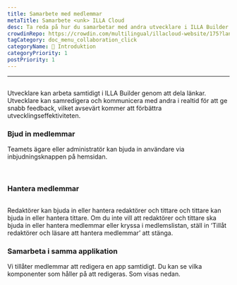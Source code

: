 ```yaml
---
title: Samarbete med medlemmar
metaTitle: Samarbete <unk> ILLA Cloud
desc: Ta reda på hur du samarbetar med andra utvecklare i ILLA Builder genom att dela länkar, samredigera och kommunicera i realtid för att öka utvecklingseffektiviteten.
crowdinRepo: https://crowdin.com/multilingual/illacloud-website/175?languages=sv&filter=basic&value=0
tagCategory: doc_menu_collaboration_click
categoryName: 👋 Introduktion
categoryPriority: 1
postPriority: 1
---
```


* * *

## <h2 hidden>Samarbete med medlemmar</h2>

Utvecklare kan arbeta samtidigt i ILLA Builder genom att dela länkar. Utvecklare kan samredigera och kommunicera med andra i realtid för att ge snabb feedback, vilket avsevärt kommer att förbättra utvecklingseffektiviteten.

### Bjud in medlemmar

Teamets ägare eller administratör kan bjuda in användare via inbjudningsknappen på hemsidan. 

<img src='https://cdn.illacloud.com/official-website/img/docs/assemble/collaboration.png' alt="" />

<img src='https://cdn.illacloud.com/official-website/img/docs/assemble/collaboration(1).png' alt="" />

### Hantera medlemmar

<img src='https://cdn.illacloud.com/official-website/img/docs/assemble/collaboration(2).png' alt="" />

Redaktörer kan bjuda in eller hantera redaktörer och tittare och tittare kan bjuda in eller hantera tittare. Om du inte vill att redaktörer och tittare ska bjuda in eller hantera medlemmar eller kryssa i medlemslistan, ställ in ‘Tillåt redaktörer och läsare att hantera medlemmar’ att stänga.

### Samarbeta i samma applikation

Vi tillåter medlemmar att redigera en app samtidigt. Du kan se vilka komponenter som håller på att redigeras. Som visas nedan. 

<img src='https://cdn.illacloud.com/official-website/img/docs/assemble/collaboration(3).png' alt="" />
